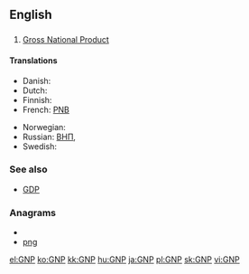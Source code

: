 ==English==
{{wikipedia}}

==={{initialism}}===
{{infl|en|initialism}}

# {{economics}} [[gross national product|Gross National Product]]

====Translations====
{{trans-top|Gross National Product}}
* Danish: {{t-|da|BNP}}
* Dutch: {{t-|nl|BNP}}
* Finnish: {{t+|fi|BKT}}
* French: [[PNB]]
{{trans-mid}}
* Norwegian: {{t-|no|BNP}}
* Russian: [[ВНП]],  {{t|ru|ВНП|m|tr=ve-en-pé|sc=Cyrl}}
* Swedish: {{t+|sv|BNP}}
{{trans-bottom}}

===See also===
* [[GDP]]

===Anagrams===
* {{alphagram|gnp}}
* [[png#English|png]]


[[el:GNP]]
[[ko:GNP]]
[[kk:GNP]]
[[hu:GNP]]
[[ja:GNP]]
[[pl:GNP]]
[[sk:GNP]]
[[vi:GNP]]